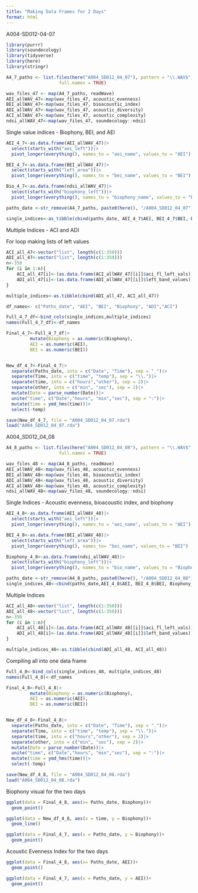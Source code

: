 ```yaml
---
title: "Making Data Frames for 2 Days"
format: html
---
```


A004-SD012-04-07

```r
library(purrr)
library(soundecology)
library(tidyverse)
library(here)
library(stringr)
```

```r
A4_7_paths <- list.files(here("A004_SD012_04_07"), pattern = "\\.WAV$",
                    full.names = TRUE)

wav_files_47 <- map(A4_7_paths, readWave)
AEI_allWAV_47<-map(wav_files_47, acoustic_evenness)
BEI_allWAV_47<-map(wav_files_47, bioacoustic_index)
ADI_allWAV_47<-map(wav_files_47, acoustic_diversity)
ACI_allWAV_47<-map(wav_files_47, acoustic_complexity)
ndsi_allWAV_47<-map(wav_files_47, soundecology::ndsi)
```

Single value indices - Biophony, BEI, and AEI

```r

AEI_4_7<-as.data.frame(AEI_allWAV_47)|>
  select(starts_with("aei_left"))|>
  pivot_longer(everything(), names_to = "aei_name", values_to = "AEI")

BEI_4_7<-as.data.frame(BEI_allWAV_47)|>
  select(starts_with("left_area"))|>
  pivot_longer(everything(), names_to = "bei_name", values_to = "BEI")

Bio_4_7<-as.data.frame(ndsi_allWAV_47)|>
  select(starts_with("biophony_left"))|>
  pivot_longer(everything(), names_to = "biophony_name", values_to = "Biophony")

paths_date <-str_remove(A4_7_paths, paste0(here(), "/A004_SD012_04_07"))

single_indices<-as_tibble(cbind(paths_date, AEI_4_7$AEI, BEI_4_7$BEI, Bio_4_7$Biophony))

```

Multiple Indices - ACI and ADI 

For loop making lists of left values

```r
ACI_all_47<-vector("list", length(c(1:350)))
ADI_all_47<-vector("list", length(c(1:350)))
n<-350
for (i in 1:n){
    ACI_all_47[i]<-(as.data.frame(ACI_allWAV_47[[i]]$aci_fl_left_vals))
    ADI_all_47[i]<-(as.data.frame(ADI_allWAV_47[[i]]$left_band_values))
} 

```

```r
multiple_indices<-as.tibble(cbind(ADI_all_47, ACI_all_47))

df_names<- c("Paths_date", "AEI", "BEI", "Biophony", "ADI","ACI")

Full_4_7_df<-bind_cols(single_indices,multiple_indices)
names(Full_4_7_df)<-df_names

Final_4_7<-Full_4_7_df|>
         mutate(Biophony = as.numeric(Biophony),
         AEI = as.numeric(AEI),
         BEI = as.numeric(BEI))


New_df_4_7<-Final_4_7|>
  separate(Paths_date, into = c("Date", "Time"), sep = "_")|>
  separate(Time, into = c("time", "temp"), sep = "\\.")|>
  separate(time, into = c("hours","other"), sep = 2)|>
  separate(other, into = c("min", "sec"), sep = 2)|>
  mutate(Date = parse_number(Date))|>
  unite("time", c("Date","hours", "min","sec"), sep = ":")|>
  mutate(time = ymd_hms(time))|>
  select(-temp)

save(New_df_4_7, file = "A004_SD012_04_07.rda")
load("A004_SD012_04_07.rda")
```

A004_SD012_04_08

```r
A4_8_paths <- list.files(here("A004_SD012_04_08"), pattern = "\\.WAV$",
                    full.names = TRUE)

wav_files_48 <- map(A4_8_paths, readWave)
AEI_allWAV_48<-map(wav_files_48, acoustic_evenness)
BEI_allWAV_48<-map(wav_files_48, bioacoustic_index)
ADI_allWAV_48<-map(wav_files_48, acoustic_diversity)
ACI_allWAV_48<-map(wav_files_48, acoustic_complexity)
ndsi_allWAV_48<-map(wav_files_48, soundecology::ndsi)
```

Single Indices - Acoustic evenness, bioacoustic index, and biophony
```r
AEI_4_8<-as.data.frame(AEI_allWAV_48)|> 
  select(starts_with("aei_left"))|>
  pivot_longer(everything(), names_to = "aei_name", values_to = "AEI")

BEI_4_8<-as.data.frame(BEI_allWAV_48)|>
  select(starts_with("left_area"))|>
  pivot_longer(everything(), names_to= "bei_name", values_to = "BEI")

Biophony_4_8<-as.data.frame(ndsi_allWAV_48)|>
  select(starts_with("biophony_left"))|>
  pivot_longer(everything(), names_to = "bio_name", values_to = "Biophony")

paths_date <-str_remove(A4_8_paths, paste0(here(), "/A004_SD012_04_08"))
single_indices_48<-cbind(paths_date,AEI_4_8$AEI, BEI_4_8$BEI, Biophony_4_8$Biophony )

```

Multiple Indices
```r
ACI_all_48<-vector("list", length(c(1:350)))
ADI_all_48<-vector("list", length(c(1:350)))
n<-350
for (i in 1:n){
    ACI_all_48[i]<-(as.data.frame(ACI_allWAV_48[[i]]$aci_fl_left_vals))
    ADI_all_48[i]<-(as.data.frame(ADI_allWAV_48[[i]]$left_band_values))
} 

multiple_indices_48<-as.tibble(cbind(ADI_all_48, ACI_all_48))
```

Compiling all into one data frame 

```r
Full_4_8<-bind_cols(single_indices_48, multiple_indices_48)
names(Full_4_8)<-df_names

Final_4_8<-Full_4_8|>
         mutate(Biophony = as.numeric(Biophony),
         AEI = as.numeric(AEI),
         BEI = as.numeric(BEI))


New_df_4_8<-Final_4_8|>
  separate(Paths_date, into = c("Date", "Time"), sep = "_")|>
  separate(Time, into = c("time", "temp"), sep = "\\.")|>
  separate(time, into = c("hours","other"), sep = 2)|>
  separate(other, into = c("min", "sec"), sep = 2)|>
  mutate(Date = parse_number(Date))|>
  unite("time", c("Date","hours", "min","sec"), sep = ":")|>
  mutate(time = ymd_hms(time))|>
  select(-temp)

save(New_df_4_8, file = "A004_SD012_04_08.rda")
load("A004_SD012_04_08.rda")
```

Biophony visual for the two days 
```r
ggplot(data = Final_4_8, aes(x= Paths_date, Biophony))+
  geom_point()

ggplot(data = New_df_4_8, aes(x = time, y = Biophony))+
  geom_line()

ggplot(data = Final_4_7, aes(x = Paths_date, y = Biophony))+
  geom_point()
```

Acoustic Evenness Index for the two days 
```r
ggplot(data = Final_4_8, aes(x= Paths_date, AEI))+
  geom_point()

ggplot(data = Final_4_7, aes(x = Paths_date, y = AEI))+
  geom_point()
```


